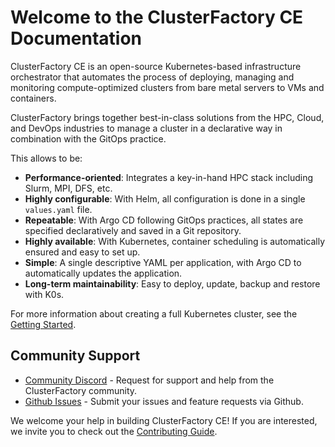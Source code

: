 # Welcome to the ClusterFactory CE Documentation

ClusterFactory CE is an open-source Kubernetes-based infrastructure orchestrator that automates the process of deploying, managing and monitoring compute-optimized clusters from bare metal servers to VMs and containers.

ClusterFactory brings together best-in-class solutions from the HPC, Cloud, and DevOps industries to manage a cluster in a declarative way in combination with the GitOps practice.

This allows to be:

- **Performance-oriented**: Integrates a key-in-hand HPC stack including Slurm, MPI, DFS, etc.
- **Highly configurable**: With Helm, all configuration is done in a single `values.yaml` file.
- **Repeatable**: With Argo CD following GitOps practices, all states are specified declaratively and saved in a Git repository.
- **Highly available**: With Kubernetes, container scheduling is automatically ensured and easy to set up.
- **Simple**: A single descriptive YAML per application, with Argo CD to automatically updates the application.
- **Long-term maintainability**: Easy to deploy, update, backup and restore with K0s.

For more information about creating a full Kubernetes cluster, see the [Getting Started](/docs/getting-started/requirements-recommendations).

## Community Support

- [Community Discord](https://discord.gg/zt4GF5HYHX) - Request for support and help from the ClusterFactory community.
- [Github Issues](https://github.com/SquareFactory/ClusterFactory-CE/issues) - Submit your issues and feature requests via Github.

We welcome your help in building ClusterFactory CE! If you are interested, we invite you to check
out the [Contributing Guide](/docs/see-also/contributing).
